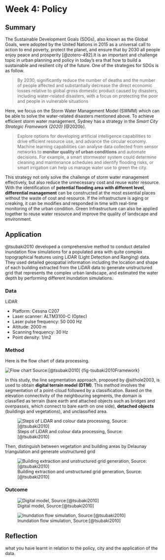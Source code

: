 # Week 4: Policy {.sec_wk4}

## Summary

The Sustainable Development Goals (SDGs), also known as the Global Goals, were adopted by the United Nations in 2015 as a universal call to action to end poverty, protect the planet, and ensure that by 2030 all people enjoy peace and prosperity [@zotero-492].It is an important and challenge topic in urban planning and policy in today's era that how to build a sustainable and resilient city of the future. One of the strategies for SDGs is as follow.

> By 2030, significantly reduce the number of deaths and the number of people affected and substantially decrease the direct economic losses relative to global gross domestic product caused by disasters, including water-related disasters, with a focus on protecting the poor and people in vulnerable situations

Here, we focus on the Storm Water Management Model (SWMM) which can be able to solve the water-related disasters mentioned above. To achieve efficient storm water management, Sydney has a strategy in the *Smart City Strategic Framework (2020)* [@2020b].

> Explore options for developing artificial intelligence capabilities to drive efficient resource use, and advance the circular economy. Machine learning capabilities can analyse data collected from sensor networks to **monitor quality of urban conditions** and automate decisions. For example, a smart stormwater system could determine cleaning and maintenance schedules and identify flooding risks, or smart irrigation can help us manage water use to green the city.

This strategy not only solve the challenge of storm water management effectively, but also reduce the unnecessary cost and reuse water resource. With the identification of **potential flooding area with different level**, **differential management** can be constructed at the most essential places without the waste of cost and resource. If the infrastructure is aging or creaking, it can be modifies and responded in time with real-time monitoring of the urban condition. Green Infrastructure can also be applied together to reuse water resource and improve the quality of landscape and environment.

## Application

@tsubaki2010 developed a comprehensive method to conduct detailed inundation flow simulations for a populated area with quite complex topographical features using LiDAR (Light Detection and Ranging) data. They used detailed geospatial information including the location and shape of each building extracted from the LiDAR data to generate unstructured grid that represents the complex urban landscape, and estimated the water depth by performing different inundation simulations.

### Data

LiDAR

* Platform: Cessna C207 
* Laser scanner: ALTM3100-C (Optec) 
* Laser pulse frequency: 50 000 Hz 
* Altitude: 2000 m
* Scanning frequency: 30 Hz
* Point density: 1/m2

### Method

Here is the flow chart of data processing.

![Flow chart Source:[@tsubaki2010]](img04/flow-chart.png) {fig-tsubaki2010Framework}

In this study, the line segmentation approach, proposed by @sithole2003, is used to obtain **digital terrain model (DTM)**. This method involves the segmentation of a point-cloud followed by a classification. Based on the elevation connectivity of the neighbouring segments, the domain is classified as terrain (bare earth and attached objects such as bridges and overpasses, which connect to bare earth on one side), **detached objects** (buildings and vegetations), and unclassified area.

![Steps of LiDAR and colour data processing, Source:[@tsubaki2010]](img04/outcome.png)

Then, distinguish between vegetation and building areas by Delaunay triangulation and generate unstructured grid

![Building extraction and unstructured grid generation, Source:[@tsubaki2010]](img04/outcome2.png)

### Outcome

![Digital model, Source:[@tsubaki2010]](img04/flood_model.png)

![Inundation flow simulation, Source:[@tsubaki2010]](img04/inundation-flow-simulation.png)

## Reflection

what you have learnt in relation to the policy, city and the application of the data.
